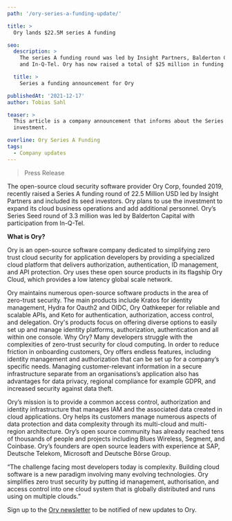 ```yaml
---
path: '/ory-series-a-funding-update/'

title: >
  Ory lands $22.5M series A funding

seo:
  description: >
    The series A funding round was led by Insight Partners, Balderton Capital,
    and In-Q-Tel. Ory has now raised a total of $25 million in funding.

  title: >
    Series a funding announcement for Ory

publishedAt: '2021-12-17'
author: Tobias Sahl

teaser: >
  This article is a company announcement that informs about the Series A
  investment.

overline: Ory Series A Funding
tags:
  - Company updates
---
```


> Press Release

The open-source cloud security software provider Ory Corp, founded 2019,
recently raised a Series A funding round of 22.5 Million USD led by Insight
Partners and included its seed investors. Ory plans to use the investment to
expand its cloud business operations and add additional personnel. Ory’s Series
Seed round of 3.3 million was led by Balderton Capital with participation from
In-Q-Tel.

**What is Ory?**

Ory is an open-source software company dedicated to simplifying zero trust cloud
security for application developers by providing a specialized cloud platform
that delivers authorization, authentication, ID management, and API protection.
Ory uses these open source products in its flagship Ory Cloud, which provides a
low latency global scale network.

Ory maintains numerous open-source software products in the area of zero-trust
security. The main products include Kratos for identity management, Hydra for
Oauth2 and OIDC, Ory Oathkeeper for reliable and scalable APIs, and Keto for
authentication, authorization, access control, and delegation. Ory's products
focus on offering diverse options to easily set up and manage identity
platforms, authorization, authentication and all within one console. Why Ory?
Many developers struggle with the complexities of zero-trust security for cloud
computing. In order to reduce friction in onboarding customers, Ory offers
endless features, including identity management and authorization that can be
set up for a company’s specific needs. Managing customer-relevant information in
a secure infrastructure separate from an organisations’s application also has
advantages for data privacy, regional compliance for example GDPR, and increased
security against data theft.

Ory’s mission is to provide a common access control, authorization and identity
infrastructure that manages IAM and the associated data created in cloud
applications. Ory helps its customers manage numerous aspects of data protection
and data complexity through its multi-cloud and multi-region architecture. Ory’s
open source community has already reached tens of thousands of people and
projects including Blues Wireless, Segment, and Coinbase. Ory’s founders are
open source leaders with experience at SAP, Deutsche Telekom, Microsoft and
Deutsche Börse Group.

“The challenge facing most developers today is complexity. Building cloud
software is a new paradigm involving many evolving technologies. Ory simplifies
zero trust security by putting id management, authorisation, and access control
into one cloud system that is globally distributed and runs using on multiple
clouds.”

Sign up to the
[Ory newsletter](https://ory.us10.list-manage.com/subscribe?u=ffb1a878e4ec6c0ed312a3480&id=f605a41b53)
to be notified of new updates to Ory.
